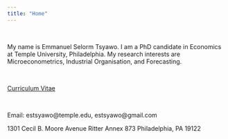 ```yaml
---
title: "Home"
---
```

<br>

My name is Emmanuel Selorm Tsyawo. I am a PhD candidate in Economics at Temple University, Philadelphia. My research interests are Microeconometrics, Industrial Organisation, and Forecasting. 

<br>

<a href="CV.pdf#" class="download" title="Download CV as PDF">Curriculum Vitae</a>			

<br>

Email: estsyawo@temple.edu, estsyawo@gmail.com

1301 Cecil B. Moore Avenue Ritter Annex 873 Philadelphia, PA 19122

